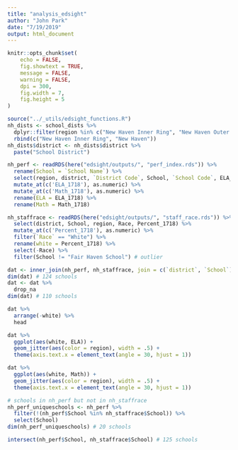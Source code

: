 ```yaml
---
title: "analysis_edsight"
author: "John Park"
date: "7/19/2019"
output: html_document
---
```


```r
knitr::opts_chunk$set(
	echo = FALSE,
	fig.showtext = TRUE,
	message = FALSE,
	warning = FALSE,
	dpi = 300,
	fig.width = 7, 
	fig.height = 5
)
```

```r
source("../_utils/edsight_functions.R")
nh_dists <- school_dists %>% 
  dplyr::filter(region %in% c("New Haven Inner Ring", "New Haven Outer Ring")) %>% 
  rbind(c("New Haven Inner Ring", "New Haven"))
nh_dists$district <- nh_dists$district %>%
  paste("School District")
```

```r
nh_perf <- readRDS(here("edsight/outputs/", "perf_index.rds")) %>% 
  rename(School = `School Name`) %>% 
  select(region, district, `District Code`, School, `School Code`, ELA_1718, Math_1718) %>% 
  mutate_at(c('ELA_1718'), as.numeric) %>% 
  mutate_at(c('Math_1718'), as.numeric) %>% 
  rename(ELA = ELA_1718) %>% 
  rename(Math = Math_1718)

nh_staffrace <- readRDS(here("edsight/outputs/", "staff_race.rds")) %>% 
  select(district, School, region, Race, Percent_1718) %>% 
  mutate_at(c('Percent_1718'), as.numeric) %>% 
  filter(`Race` == "White") %>% 
  rename(white = Percent_1718) %>% 
  select(-Race) %>% 
  filter(School != "Fair Haven School") # outlier
```

```r
dat <- inner_join(nh_perf, nh_staffrace, join = c(`district`, `School`))
dim(dat) # 124 schools
dat <- dat %>% 
  drop_na
dim(dat) # 110 schools
```
```r
dat %>% 
  arrange(-white) %>% 
  head
```


```r
dat %>% 
  ggplot(aes(white, ELA)) + 
  geom_jitter(aes(color = region), width = .5) +
  theme(axis.text.x = element_text(angle = 30, hjust = 1))
```
```r
dat %>% 
  ggplot(aes(white, Math)) + 
  geom_jitter(aes(color = region), width = .5) +
  theme(axis.text.x = element_text(angle = 30, hjust = 1))
```


```r
# schools in nh_perf but not in nh_staffrace
nh_perf_uniqueschools <- nh_perf %>% 
  filter(!(nh_perf$School %in% nh_staffrace$School)) %>% 
  select(School)
dim(nh_perf_uniqueschools) # 20 schools

intersect(nh_perf$School, nh_staffrace$School) # 125 schools 
```









